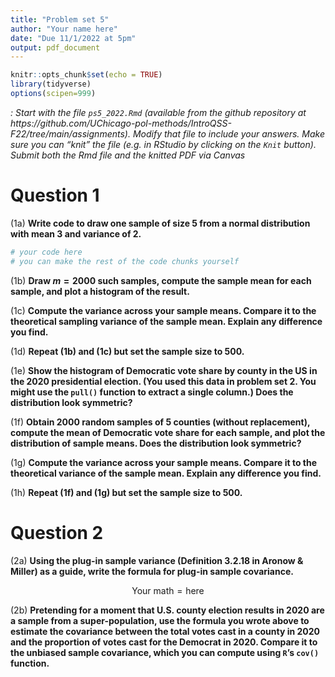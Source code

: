 ```yaml
---
title: "Problem set 5"
author: "Your name here"
date: "Due 11/1/2022 at 5pm"
output: pdf_document
---
```


<!-- Define special characters for operators -->
\def\E{{\textrm E}\,}
\def\V{{\textrm V}\,}
\def\P{{\textrm Pr}\,}

```r
knitr::opts_chunk$set(echo = TRUE)
library(tidyverse)
options(scipen=999)
```

*\textsc{Note1}: Start with the file `ps5_2022.Rmd` (available from the github repository at https://github.com/UChicago-pol-methods/IntroQSS-F22/tree/main/assignments). Modify that file to include your answers. Make sure you can "knit" the file (e.g. in RStudio by clicking on the `Knit` button). Submit both the Rmd file and the knitted PDF via Canvas*

# Question 1 

(1a) **Write code to draw one sample of size 5 from a normal distribution with mean 3 and variance of 2.**

```r
# your code here
# you can make the rest of the code chunks yourself
```


(1b) **Draw $m = 2000$ such samples, compute the sample mean for each sample, and plot a histogram of the result.**


(1c) **Compute the variance across your sample means. Compare it to the theoretical sampling variance of the sample mean. Explain any difference you find.**


(1d) **Repeat (1b) and (1c) but set the sample size to 500.**


(1e) **Show the histogram of Democratic vote share by county in the US in the 2020 presidential election. (You used this data in problem set 2. You might use the `pull()` function to extract a single column.) Does the distribution look symmetric?** 


(1f) **Obtain 2000 random samples of 5 counties (without replacement), compute the mean of Democratic vote share for each sample, and plot the distribution of sample means. Does the distribution look symmetric?**


(1g) **Compute the variance across your sample means. Compare it to the theoretical variance of the sample mean. Explain any difference you find.**


(1h) **Repeat (1f) and (1g) but set the sample size to 500.**



# Question 2

(2a) **Using the plug-in sample variance (Definition 3.2.18 in Aronow & Miller) as a guide, write  the formula for plug-in sample covariance.**

$$ \textrm{Your math} = \textrm{here}$$


(2b) **Pretending for a moment that U.S. county election results in 2020 are a sample from a super-population, use the formula you wrote above to estimate the covariance between the total votes cast in a county in 2020 and the proportion of votes cast for the Democrat in 2020. Compare it to the unbiased sample covariance, which you can compute using `R`'s `cov()` function.** 









